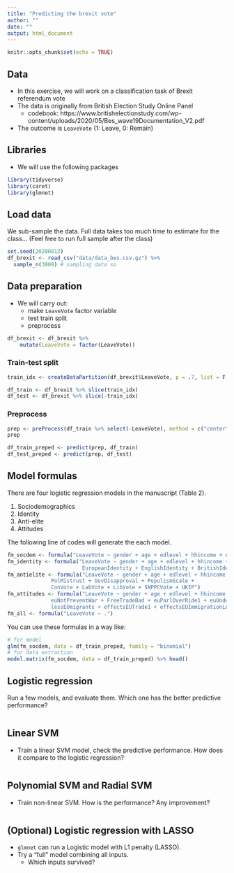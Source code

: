 ```yaml
---
title: "Predicting the brexit vote"
author: ""
date: ""
output: html_document
---
```


```r
knitr::opts_chunk$set(echo = TRUE)
```

## Data

- In this exercise, we will work on a classification task of Brexit referendum vote
- The data is originally from British Election Study Online Panel
  - codebook: https://www.britishelectionstudy.com/wp-content/uploads/2020/05/Bes_wave19Documentation_V2.pdf
- The outcome is `LeaveVote` (1: Leave, 0: Remain)

## Libraries

- We will use the following packages

```r
library(tidyverse)
library(caret)
library(glmnet)
```

## Load data

We sub-sample the data. Full data takes too much time to estimate for the class... (Feel free to run full sample after the class)

```r
set.seed(20200813)
df_brexit <- read_csv("data/data_bes.csv.gz") %>%
  sample_n(3000) # sampling data so
```


## Data preparation

- We will carry out:
  - make `LeaveVote` factor variable
  - test train split
  - preprocess


```r
df_brexit <- df_brexit %>%
    mutate(LeaveVote = factor(LeaveVote))
```

### Train-test split

```r
train_idx <- createDataPartition(df_brexit$LeaveVote, p = .7, list = F) 

df_train <- df_brexit %>% slice(train_idx)
df_test <- df_brexit %>% slice(-train_idx)
```

### Preprocess

```r
prep <- preProcess(df_train %>% select(-LeaveVote), method = c("center", "scale"))
prep

df_train_preped <- predict(prep, df_train)
df_test_preped <- predict(prep, df_test)

```

## Model formulas

There are four logistic regression models  in the manuscript (Table 2).

1. Sociodemographics
2. Identity
3. Anti-elite
4. Attitudes

The following line of codes will generate the each model. 

```r
fm_socdem <- formula("LeaveVote ~ gender + age + edlevel + hhincome + econPersonalRetro1")
fm_identity <- formula("LeaveVote ~ gender + age + edlevel + hhincome + 
                        EuropeanIdentity + EnglishIdentity + BritishIdentity")
fm_antielite <- formula("LeaveVote ~ gender + age + edlevel + hhincome + 
              PolMistrust + GovDisapproval + PopulismScale + 
              ConVote + LabVote + LibVote + SNPPCVote + UKIP")
fm_attitudes <- formula("LeaveVote ~ gender + age + edlevel + hhincome + euUKNotRich + 
              euNotPreventWar + FreeTradeBad + euParlOverRide1 + euUndermineIdentity1 + 
              lessEUmigrants + effectsEUTrade1 + effectsEUImmigrationLower")
fm_all <- formula("LeaveVote ~ .")


```

You can use these formulas in a way like:

```r
# for model
glm(fm_socdem, data = df_train_preped, family = "binomial")
# for data extraction
model.matrix(fm_socdem, data = df_train_preped) %>% head()

```

## Logistic regression

Run a few models, and evaluate them. Which one has the better predictive performance?

```r

```

## Linear SVM

- Train a linear SVM model, check the predictive performance. How does it compare to the logistic regression?

```r

```


## Polynomial SVM and Radial SVM

- Train non-linear SVM. How is the performance? Any improvement?

```r


```


## (Optional) Logistic regression with LASSO

- `glmnet` can run a Logistic model with L1 penalty (LASSO). 
- Try a "full" model combining all inputs.
  - Which inputs survived?

```r

```


